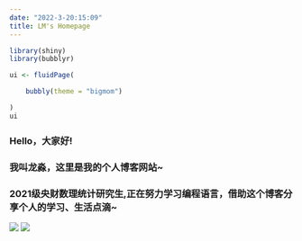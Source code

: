 ```yaml
---
date: "2022-3-20:15:09"
title: LM's Homepage
---
```


```r
library(shiny)
library(bubblyr)

ui <- fluidPage(

    bubbly(theme = "bigmom")

)
ui
```


### Hello，大家好! 
### 我叫龙淼，这里是我的个人博客网站~  
### 2021级央财数理统计研究生,正在努力学习编程语言，借助这个博客分享个人的学习、生活点滴~


![](/./home_files/(zhaoxi.net).png)
![](/./home_files/sakura.png)

